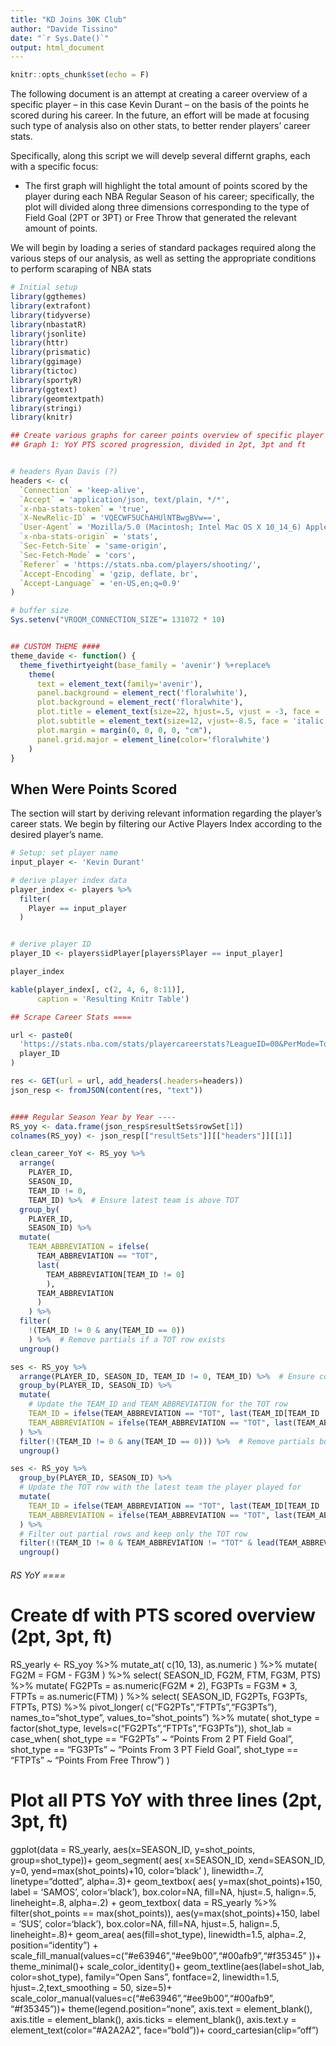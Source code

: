 ```yaml
---
title: "KD Joins 30K Club"
author: "Davide Tissino"
date: "`r Sys.Date()`"
output: html_document
---
```


```r
knitr::opts_chunk$set(echo = F)
```
The following document is an attempt at creating a career overview of a specific player -- in this case Kevin Durant -- on the basis of the points he scored during his career. In the future, an effort will be made at focusing such type of analysis also on other stats, to better render players' career stats.

Specifically, along this script we will develp several differnt graphs, each with a specific focus: 

- The first graph will highlight the total amount of points scored by the player during each NBA Regular Season of his career; specifically, the plot will divided along three dimensions corresponding to the type of Field Goal (2PT or 3PT) or Free Throw that generated the relevant amount of points. 


We will begin by loading a series of standard packages required along the various steps of our analysis, as well as setting the appropriate conditions to perform scaraping of NBA stats

```r
# Initial setup
library(ggthemes)
library(extrafont)
library(tidyverse)
library(nbastatR)
library(jsonlite)
library(httr)
library(prismatic)
library(ggimage)
library(tictoc)
library(sportyR)
library(ggtext)
library(geomtextpath)
library(stringi)
library(knitr)

## Create various graphs for career points overview of specific player
## Graph 1: YoY PTS scored progression, divided in 2pt, 3pt and ft


# headers Ryan Davis (?)
headers <- c(
  `Connection` = 'keep-alive',
  `Accept` = 'application/json, text/plain, */*',
  `x-nba-stats-token` = 'true',
  `X-NewRelic-ID` = 'VQECWF5UChAHUlNTBwgBVw==',
  `User-Agent` = 'Mozilla/5.0 (Macintosh; Intel Mac OS X 10_14_6) AppleWebKit/537.36 (KHTML, like Gecko) Chrome/78.0.3904.87 Safari/537.36',
  `x-nba-stats-origin` = 'stats',
  `Sec-Fetch-Site` = 'same-origin',
  `Sec-Fetch-Mode` = 'cors',
  `Referer` = 'https://stats.nba.com/players/shooting/',
  `Accept-Encoding` = 'gzip, deflate, br',
  `Accept-Language` = 'en-US,en;q=0.9'
)

# buffer size
Sys.setenv("VROOM_CONNECTION_SIZE"= 131072 * 10)


## CUSTOM THEME ####
theme_davide <- function() {
  theme_fivethirtyeight(base_family = 'avenir') %+replace%  
    theme(
      text = element_text(family='avenir'), 
      panel.background = element_rect('floralwhite'), 
      plot.background = element_rect('floralwhite'),
      plot.title = element_text(size=22, hjust=.5, vjust = -3, face = 'bold'),
      plot.subtitle = element_text(size=12, vjust=-8.5, face = 'italic'), 
      plot.margin = margin(0, 0, 0, 0, "cm"), 
      panel.grid.major = element_line(color='floralwhite')
    ) 
}
```

<!--- GRAPH 1 --->

## When Were Points Scored 

The section will start by deriving relevant information regarding the player's career stats. We begin by filtering our Active Players Index according to the desired player's name. 

```r
# Setup: set player name 
input_player <- 'Kevin Durant'

```



```r
# derive player index data
player_index <- players %>% 
  filter(
    Player == input_player
  )


# derive player ID 
player_ID <- players$idPlayer[players$Player == input_player]
```

```r
player_index
```

```r
kable(player_index[, c(2, 4, 6, 8:11)], 
      caption = 'Resulting Knitr Table')
```





```r
## Scrape Career Stats ====

url <- paste0(
  'https://stats.nba.com/stats/playercareerstats?LeagueID=00&PerMode=Totals&PlayerID=', 
  player_ID
)

res <- GET(url = url, add_headers(.headers=headers))
json_resp <- fromJSON(content(res, "text"))


#### Regular Season Year by Year ----
RS_yoy <- data.frame(json_resp$resultSets$rowSet[1])
colnames(RS_yoy) <- json_resp[["resultSets"]][["headers"]][[1]]  

```




```r

clean_career_YoY <- RS_yoy %>%
  arrange(
    PLAYER_ID, 
    SEASON_ID, 
    TEAM_ID != 0, 
    TEAM_ID) %>%  # Ensure latest team is above TOT
  group_by(
    PLAYER_ID, 
    SEASON_ID) %>%
  mutate(
    TEAM_ABBREVIATION = ifelse(
      TEAM_ABBREVIATION == "TOT", 
      last(
        TEAM_ABBREVIATION[TEAM_ID != 0]
        ), 
      TEAM_ABBREVIATION
      )
    ) %>%
  filter(
    !(TEAM_ID != 0 & any(TEAM_ID == 0))
    ) %>%  # Remove partials if a TOT row exists
  ungroup()


```


```r
ses <- RS_yoy %>%
  arrange(PLAYER_ID, SEASON_ID, TEAM_ID != 0, TEAM_ID) %>%  # Ensure correct ordering
  group_by(PLAYER_ID, SEASON_ID) %>%
  mutate(
    # Update the TEAM_ID and TEAM_ABBREVIATION for the TOT row
    TEAM_ID = ifelse(TEAM_ABBREVIATION == "TOT", last(TEAM_ID[TEAM_ID != 0]), TEAM_ID),
    TEAM_ABBREVIATION = ifelse(TEAM_ABBREVIATION == "TOT", last(TEAM_ABBREVIATION[TEAM_ID != 0]), TEAM_ABBREVIATION)
  ) %>%
  filter(!(TEAM_ID != 0 & any(TEAM_ID == 0))) %>%  # Remove partials but keep TOT
  ungroup()

```




```r
ses <- RS_yoy %>%
  group_by(PLAYER_ID, SEASON_ID) %>%
  # Update the TOT row with the latest team the player played for
  mutate(
    TEAM_ID = ifelse(TEAM_ABBREVIATION == "TOT", last(TEAM_ID[TEAM_ID != 0]), TEAM_ID),
    TEAM_ABBREVIATION = ifelse(TEAM_ABBREVIATION == "TOT", last(TEAM_ABBREVIATION[TEAM_ID != 0]), TEAM_ABBREVIATION)
  ) %>%
  # Filter out partial rows and keep only the TOT row
  filter(!(TEAM_ID != 0 & TEAM_ABBREVIATION != "TOT" & lead(TEAM_ABBREVIATION) == "TOT")) %>%
  ungroup()


```





###### RS YoY ====

# Create df with PTS scored overview (2pt, 3pt, ft)

RS_yearly <- RS_yoy %>% 
  mutate_at(
    c(10, 13), 
    as.numeric
  ) %>% 
  mutate(
    FG2M = FGM - FG3M
  ) %>%
  select(
    SEASON_ID, 
    FG2M, 
    FTM, 
    FG3M,
    PTS) %>%
  mutate(
    FG2PTs = as.numeric(FG2M * 2),
    FG3PTs = FG3M * 3,
    FTPTs = as.numeric(FTM)
  ) %>%
  select(
    SEASON_ID, 
    FG2PTs, 
    FG3PTs, 
    FTPTs, 
    PTS) %>% 
  pivot_longer(
    c("FG2PTs","FTPTs","FG3PTs"), 
    names_to="shot_type", 
    values_to="shot_points") %>%
  mutate(
    shot_type = factor(shot_type, levels=c("FG2PTs","FTPTs","FG3PTs")), 
    shot_lab = case_when(
      shot_type == "FG2PTs" ~ "Points From 2 PT Field Goal",
      shot_type == "FG3PTs" ~ "Points From 3 PT Field Goal",
      shot_type == "FTPTs" ~  "Points From Free Throw")
  )



# Plot all PTS YoY with three lines (2pt, 3pt, ft)
ggplot(data = RS_yearly, aes(x=SEASON_ID, y=shot_points, group=shot_type))+
  geom_segment(
    aes(
      x=SEASON_ID, 
      xend=SEASON_ID,
      y=0, 
      yend=max(shot_points)+10, 
      color='black'
    ), 
    linewidth=.7, 
    linetype="dotted", 
    alpha=.3)+
  geom_textbox(
    aes(
      y=max(shot_points)+150,
      label = 'SAMOS',
      color='black'), 
    box.color=NA, 
    fill=NA, 
    hjust=.5, 
    halign=.5, 
    lineheight=.8, 
    alpha=.2) +
  geom_textbox(
    data = RS_yearly %>% 
      filter(shot_points == max(shot_points)), 
    aes(y=max(shot_points)+150,
        label = 'SUS',
        color='black'), 
    box.color=NA, 
    fill=NA, 
    hjust=.5, 
    halign=.5, 
    lineheight=.8)+
  geom_area(
    aes(fill=shot_type),
    linewidth=1.5,
    alpha=.2, 
    position="identity") +
  scale_fill_manual(values=c("#e63946","#ee9b00","#00afb9","#f35345" ))+
  theme_minimal()+
  scale_color_identity()+
  geom_textline(aes(label=shot_lab, color=shot_type), family="Open Sans", fontface=2, linewidth=1.5, hjust=.2,text_smoothing = 50, size=5)+
  scale_color_manual(values=c("#e63946","#ee9b00","#00afb9", "#f35345"))+
  theme(legend.position="none",
        axis.text = element_blank(),
        axis.title = element_blank(),
        axis.ticks = element_blank(),
        axis.text.y = element_text(color="#A2A2A2", face="bold"))+
  coord_cartesian(clip="off")



